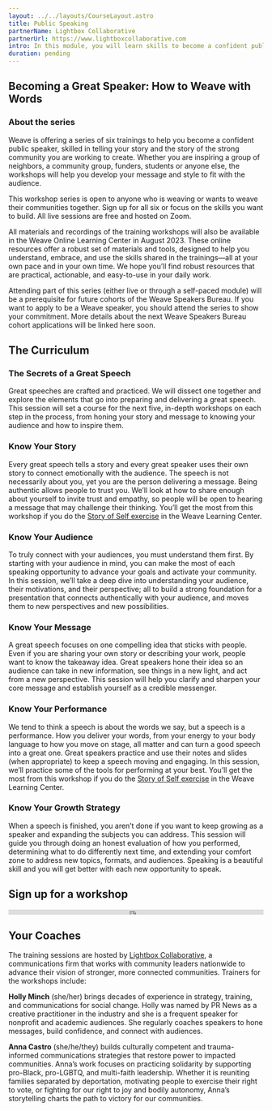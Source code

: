 ```yaml
---
layout: ../../layouts/CourseLayout.astro
title: Public Speaking
partnerName: Lightbox Collaborative
partnerUrl: https://www.lightboxcollaborative.com
intro: In this module, you will learn skills to become a confident public speaker through live workshops and online learning materials.
duration: pending
---
```


## Becoming a Great Speaker: How to Weave with Words 

### About the series

Weave is offering a series of six trainings to help you become a confident public speaker, skilled in telling your story and the story of the strong community you are working to create. Whether you are inspiring a group of neighbors, a community group, funders, students or anyone else, the workshops will help you develop your message and style to fit with the audience. 

This workshop series is open to anyone who is weaving or wants to weave their communities together. Sign up for all six or focus on the skills you want to build. All live sessions are free and hosted on Zoom.

All materials and recordings of the training workshops will also be available in the Weave Online Learning Center in August 2023. These online resources offer a robust set of materials and tools, designed to help you understand, embrace, and use the skills shared in the trainings—all at your own pace and in your own time. We hope you’ll find robust resources that are practical, actionable, and easy-to-use in your daily work.

Attending part of this series (either live or through a self-paced module) will be a prerequisite for future cohorts of the Weave Speakers Bureau. If you want to apply to be a Weave speaker, you should attend the series to show your commitment. More details about the next Weave Speakers Bureau cohort applications will be linked here soon.


## The Curriculum

### The Secrets of a Great Speech

Great speeches are crafted and practiced. We will dissect one together and explore the elements that go into preparing and delivering a great speech. This session will set a course for the next five, in-depth workshops on each step in the process, from honing your story and message to knowing your audience and how to inspire them.

### Know Your Story

Every great speech tells a story and every great speaker uses their own story to connect emotionally with the audience. The speech is not necessarily about you, yet you are the person delivering a message. Being authentic allows people to trust you. We’ll look at how to share enough about yourself to invite trust and empathy, so people will be open to hearing a message that may challenge their thinking. You’ll get the most from this workshop if you do the [Story of Self exercise](https://learning.weavers.org/storytelling/public-narrative#unit-1-story-of-self) in the Weave Learning Center.

### Know Your Audience

To truly connect with your audiences, you must understand them first. By starting with your audience in mind, you can make the most of each speaking opportunity to advance your goals and activate your community. In this session, we’ll take a deep dive into understanding your audience, their motivations, and their perspective; all to build a strong foundation for a presentation that connects authentically with your audience, and moves them to new perspectives and new possibilities. 

### Know Your Message

A great speech focuses on one compelling idea that sticks with people. Even if you are sharing your own story or describing your work, people want to know the takeaway idea. Great speakers hone their idea so an audience can take in new information, see things in a new light, and act from a new perspective. This session will help you clarify and sharpen your core message and establish yourself as a credible messenger.

### Know Your Performance

We tend to think a speech is about the words we say, but a speech is a performance. How you deliver your words, from your energy to your body language to how you move on stage, all matter and can turn a good speech into a great one. Great speakers practice and use their notes and slides (when appropriate) to keep a speech moving and engaging. In this session, we’ll practice some of the tools for performing at your best. You’ll get the most from this workshop if you do the [Story of Self exercise](https://learning.weavers.org/storytelling/public-narrative#unit-1-story-of-self) in the Weave Learning Center.

### Know Your Growth Strategy

When a speech is finished, you aren’t done if you want to keep growing as a speaker and expanding the subjects you can address. This session will guide you through doing an honest evaluation of how you performed, determining what to do differently next time, and extending your comfort zone to address new topics, formats, and audiences. Speaking is a beautiful skill and you will get better with each new opportunity to speak.

## Sign up for a workshop

<script type="text/javascript" src="https://community.weavers.org/static/wro/ecc.js"></script><iframe class="embedded-content-iframe widget-iframe-709807567571183806" src="https://community.weavers.org/ew/709807567571183806" width="100%" height="10" frameborder="0" onload="SocialStrataEmbed.getHeight(this);"></iframe>

## Your Coaches

The training sessions are hosted by [Lightbox Collaborative](https://www.lightboxcollaborative.com), a communications firm that works with community leaders nationwide to advance their vision of stronger, more connected communities. Trainers for the workshops include:

**Holly Minch** (she/her) brings decades of experience in strategy, training, and communications for social change. Holly was named by PR News as a creative practitioner in the industry and she is a frequent speaker for nonprofit and academic audiences. She regularly coaches speakers to hone messages, build confidence, and connect with audiences.

**Anna Castro** (she/he/they) builds culturally competent and trauma-informed communications strategies that restore power to impacted communities. Anna’s work focuses on practicing  solidarity by supporting pro-Black, pro-LGBTQ, and multi-faith leadership. Whether it is reuniting families separated by deportation, motivating people to exercise their right to vote, or fighting for our right to joy and bodily autonomy, Anna’s storytelling charts the path to victory for our communities. 
